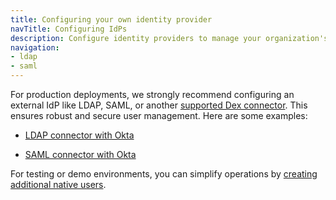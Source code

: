 ```yaml
---
title: Configuring your own identity provider
navTitle: Configuring IdPs
description: Configure identity providers to manage your organization's users in production environments.
navigation: 
- ldap
- saml
---
```


For production deployments, we strongly recommend configuring an external IdP like LDAP, SAML, or another [supported Dex connector](https://dexidp.io/docs/connectors/). This ensures robust and secure user management. Here are some examples:

- [LDAP connector with Okta](ldap)

- [SAML connector with Okta](saml)

For testing or demo environments, you can simplify operations by [creating additional native users](/edb-postgres-ai/hybrid-manager/using_hybrid_manager/managing_users/native_users/create_native_user/). 
